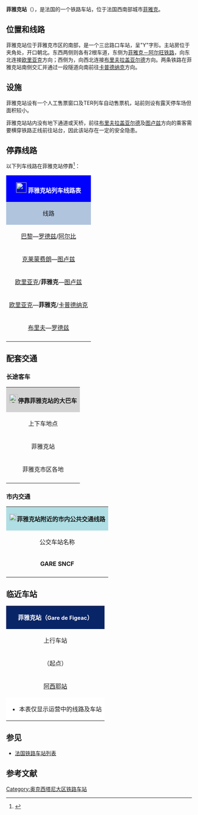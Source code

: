{{veil|time=2016-10-26T17:59:41+00:00}}
{{Infobox station
| name          =[[File:Sncf-logo.svg|32x32px]]菲雅克站<br>Gare de Figeac
| type          = [[法国铁路|法国铁路]]
| image = File:Gare de Figeac 01.JPG
|image_caption = 菲雅克站主站房
| address       = {{FRA}}[[洛特省|洛特省]][[菲雅克|菲雅克]]
| latd          = 44
| latm          = 36
| lats          = 13
| latNS         = N
| longd         = 2
| longm         = 02
| longs         = 41
| longEW        = E
| operator = [[File:Sncf-logo.svg|32x32px]]
| coordinates_display = yes
| iso_region    = FR
| line          = 
* [[菲雅克－阿尔旺铁路|菲雅克－阿尔旺铁路]]
* {{link-fr|布里夫－图卢兹铁路|Ligne de Brive-la-Gaillarde à Toulouse-Matabiau via Capdenac}} 
| platform      = 3
| tracks        = 4
| elevation = 214米
| opened        = 1862年11月10日
| rebuilt =
| status = 使用中
| closed        = 
| passengers= 约15.2万人次<ref>{{Cite web|url=https://ressources.data.sncf.com/explore/dataset/frequentation-gares/?sort=voyageurs_2014&q=FIGEAC|title=Fréquentation en gares|accessdate=2017-01-27|author=SNCF|date=|language=法语|publisher=SNCF Open Data|archive-date=2017-02-02|archive-url=https://web.archive.org/web/20170202063736/https://ressources.data.sncf.com/explore/dataset/frequentation-gares/?sort=voyageurs_2014&q=FIGEAC|dead-url=no}}</ref>
| pass_year= 2015年
| station_type = 客运车站
| connections = 
* 洛特省城际客运
* 菲雅克城市公共交通
| route_map =
| map_locator   = 
| note =
}}

'''菲雅克站'''（{{lang-fr|Gare de Figeac}}），是法国的一个铁路车站，位于法国西南部城市[[菲雅克|菲雅克]]。

==位置和线路==

菲雅克站位于菲雅克市区的南部，是一个三岔路口车站，呈"Y"字形。主站房位于夹角处，开口朝北。东西两侧则各有2根车道，东侧为[[菲雅克－阿尔旺铁路|菲雅克－阿尔旺铁路]]，向东北连接[[欧里亚克站|欧里亚克]]方向；西侧为{{link-fr|布里夫－图卢兹铁路|Ligne de Brive-la-Gaillarde à Toulouse-Matabiau via Capdenac}}，向西北连接[[布里夫拉盖亚尔德站|布里夫拉盖亚尔德]]方向。两条铁路在菲雅克站南侧交汇并通过一段隧道向南前往[[卡普德纳克站|卡普德纳克]]方向。

==设施==

菲雅克站设有一个人工售票窗口及TER列车自动售票机，站前则设有露天停车场但面积较小。

菲雅克站站内没有地下通道或天桥，前往[[布里夫拉盖亚尔德站|布里夫拉盖亚尔德]]及[[图卢兹马塔比奥站|图卢兹]]方向的乘客需要横穿铁路正线前往站台，因此该站存在一定的安全隐患。

== 停靠线路 ==

{{动态列表|最后更新时间：2016年10月26日。本章节内容仅供参考，不排除因施工或罢工而引发的临时性变更。欢迎修正和补充}}

以下列车线路在菲雅克站停靠<ref>{{Cite web|url=http://www.sncf.com/fr/gare/horaires/figeac|title=FIGEAC|accessdate=2016-10-26|author=SNCF|date=|language=法语|publisher=SNCF}}{{Dead link|date=2018年7月 |bot=InternetArchiveBot |fix-attempted=yes }}</ref>：

{| class="wikitable mw-collapsible" 
|colspan="5" style="background:#0000FF" align="center" |[[File:Sncf-logo.svg|28x28px]] <font color=#FFFFFF>'''菲雅克站列车线路表'''</font>
|-
!style="background:#B0C4DE"| 线路
!style="background:#B0C4DE"|车种
!style="background:#B0C4DE"|上一站
!style="background:#B0C4DE"|下一站
!style="background:#B0C4DE"|大致运行频率{{noteTag|name=noteA}}
|-
|[[巴黎奥斯特里茨站|巴黎]]—[[罗德兹站|罗德兹]]/[[阿勒比城站|阿尔比]]
| rowspan="1" align="center" |'''INTERCITÉ de nuit'''
|[[阿西耶站|阿西耶]]
|[[卡普德纳克站|卡普德纳克]]
|每天1趟
|-
|[[克莱蒙费朗站|克莱蒙费朗]]—[[图卢兹马塔比奥站|图卢兹]]
| rowspan="4" align="center"|'''[[法国大区列车|TER]]'''
|[[巴尼亚克站|巴尼亚克]]
|[[卡普德纳克站|卡普德纳克]]
|每天1趟
|-
|[[欧里亚克站|欧里亚克]]/'''菲雅克'''—[[图卢兹马塔比奥站|图卢兹]]
|[[巴尼亚克站|巴尼亚克]]/（起点）
|[[卡普德纳克站|卡普德纳克]]
|每天4趟左右
|-
|[[欧里亚克站|欧里亚克]]—'''菲雅克'''/[[卡普德纳克站|卡普德纳克]]
|[[巴尼亚克站|巴尼亚克]]
|（终点）/[[卡普德纳克站|卡普德纳克]]
|每天2趟左右
|-
|[[布里夫拉盖亚尔德站|布里夫]]—[[罗德兹站|罗德兹]]
|[[阿西耶站|阿西耶]]
|[[卡普德纳克站|卡普德纳克]]
|每天6趟左右
|-
|colspan="5" style="background:#FFFFFF"|{{noteFoot|1=
{{noteTag|name=noteA|1=在本栏中，往返1次为"1趟"；除特别标明外，其数据仅工作日有效，周末及节假日列车数量可能会减少}}
}}
|}

==配套交通==
===长途客车===

{| class="wikitable mw-collapsible" 
|colspan="3" align="center" style="background:#D3D3D3" |[[File:BSicon_BUS.svg|24x24px]]'''停靠菲雅克站的大巴车'''
|-
!align="center" |上下车地点
!align="center" |运营单位
!align="center" |主要目的地{{noteTag|name=noteA}}
|-
| rowspan="2" align="center" |菲雅克站
|align="center" |南部-比利牛斯城际客运<br>Car Midi-Pyrénées
|[[卡奥尔站|卡奥尔]]{{noteTag|name=noteB}}
|-
|align="center" |[[SNCF|SNCF]]
|[[康贝_(洛特省)|康布]]、[[格拉马|格拉马]]、[[阿谢_(法国)|阿西耶]]（''当某条铁路线施工或罢工时，SNCF可能会提供途径该线路沿途站点的大巴车''{{noteTag|name=noteB}}）
|-
|align="center"|菲雅克市区各地
|align="center" |洛特省城际客运<br>Les bus du Lot
|[https://lot.fr/reseau-horaires-tarifs] {{Wayback|url=https://lot.fr/reseau-horaires-tarifs |date=20160926220644 }}{{noteTag|name=noteC}}
|-
|colspan="3" style="background:#FFFFFF"|{{noteFoot|1=
{{noteTag|name=noteA|1=本栏不包括可以联程中转前往的目的地}}
{{noteTag|name=noteB|1=其车票可与SNCF的同线路车票通用}}
{{noteTag|name=noteC|1=均为校车路线}}
}}
|}

===市内交通===

{| class="wikitable mw-collapsible" 
|colspan="3" align="center" style="background:#AFDFE4"|[[File:Bus-logo.svg|21x21px]]'''菲雅克站附近的市内公共交通线路'''
|-
!align="center" |公交车站名称
!align="center" |位置
!align="center" |停靠线路{{noteTag|name=noteA}}<ref>{{Cite web|url=http://www.ville-figeac.fr/vie%20pratique/PDF%20bus/FIGEAC_HIVER_2014(7_mars)-2.pdf|title=IGEAC_HIVER_2014(7_mars)-2.pdfaccessdate=2016-10-26|author=Figeac.fr|date=2014-03-07|language=法语|publisher=|access-date=2016-10-26|archive-url=https://web.archive.org/web/20150816094612/http://www.ville-figeac.fr/vie%20pratique/PDF%20bus/FIGEAC_HIVER_2014(7_mars)-2.pdf|archive-date=2015-08-16|dead-url=yes}}</ref>
|-
|'''GARE SNCF'''
|菲雅克站前方
|7路
|-
|colspan="3" style="background:#FFFFFF"|{{noteFoot|1=
{{noteTag|name=noteA|1=菲雅克市区内的公交线路在周日及节假日均停运}}
}}
|}

==临近车站==

{|class="wikitable mw-collapsible" style="margin: 0 auto; width:42em;"
|colspan="3" style="background:#082567" align="center"|<font color=#FFFFFF>'''菲雅克站（<span style="font-size:11pt;">Gare de Figeac</span>）'''</font>
|-
!上行车站
!线路
!下行车站
|-
|align="center" |（起点）
|align="center" |'''[[菲雅克－阿尔旺铁路|菲雅克－阿尔旺铁路]]'''
|align="center" |[[巴尼亚克站|巴尼亚克站]]
|-
|align="center" |[[阿西耶站|阿西耶站]]
|align="center" |'''{{link-fr|布里夫－图卢兹铁路|Ligne de Brive-la-Gaillarde à Toulouse-Matabiau via Capdenac}}'''
|align="center" |[[卡普德纳克站|卡普德纳克站]]
|-
|colspan="3" style="background:#FFFFFF"|
*本表仅显示运营中的线路及车站
|}

==参见==

* [[法国铁路车站列表|法国铁路车站列表]]

== 参考文献 ==
{{Reflist}}

{{法国主要火车站列表}}

[[Category:奥克西塔尼大区铁路车站|Category:奥克西塔尼大区铁路车站]]